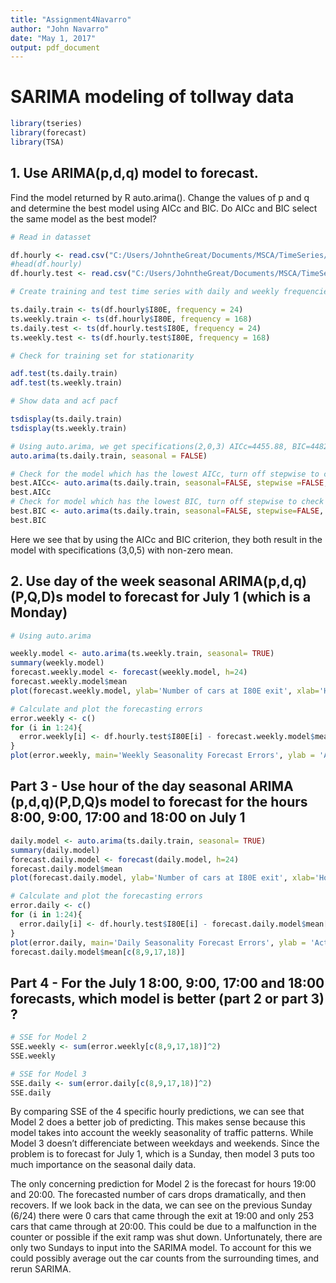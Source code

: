```yaml
---
title: "Assignment4Navarro"
author: "John Navarro"
date: "May 1, 2017"
output: pdf_document
---
```

# SARIMA modeling of tollway data

```r
library(tseries)
library(forecast)
library(TSA)
```

## 1. Use ARIMA(p,d,q) model to forecast. 

Find the model returned by R auto.arima(). Change the values of p and q and determine the best model using AICc and BIC. Do AICc and BIC select the same model as the best model?
```r
# Read in datasset

df.hourly <- read.csv("C:/Users/JohntheGreat/Documents/MSCA/TimeSeries/Week4_ARIMA/tollway_hourly.csv", header=TRUE, sep=",")
#head(df.hourly)
df.hourly.test <- read.csv("C:/Users/JohntheGreat/Documents/MSCA/TimeSeries/Week4_ARIMA/tollway_test.csv", header=TRUE, sep=",")

# Create training and test time series with daily and weekly frequencies

ts.daily.train <- ts(df.hourly$I80E, frequency = 24)
ts.weekly.train <- ts(df.hourly$I80E, frequency = 168)
ts.daily.test <- ts(df.hourly.test$I80E, frequency = 24)
ts.weekly.test <- ts(df.hourly.test$I80E, frequency = 168)

# Check for training set for stationarity

adf.test(ts.daily.train)
adf.test(ts.weekly.train)

# Show data and acf pacf

tsdisplay(ts.daily.train)
tsdisplay(ts.weekly.train)

# Using auto.arima, we get specifications(2,0,3) AICc=4455.88, BIC=4482.77
auto.arima(ts.daily.train, seasonal = FALSE)

# Check for the model which has the lowest AICc, turn off stepwise to check all models
best.AICc<- auto.arima(ts.daily.train, seasonal=FALSE, stepwise =FALSE,ic=c("aicc"), max.p = 5,max.q = 5,max.order = 10)
best.AICc
# Check for model which has the lowest BIC, turn off stepwise to check all models
best.BIC <- auto.arima(ts.daily.train, seasonal=FALSE, stepwise=FALSE, ic=('bic'), max.p=5, max.q=5, max.order=10)
best.BIC
```

Here we see that by using the AICc and BIC criterion, they both result in the model with specifications (3,0,5) with non-zero mean.

## 2. Use day of the week seasonal ARIMA(p,d,q)(P,Q,D)s model to forecast for July 1 (which is a Monday)

```r
# Using auto.arima

weekly.model <- auto.arima(ts.weekly.train, seasonal= TRUE)
summary(weekly.model)
forecast.weekly.model <- forecast(weekly.model, h=24)
forecast.weekly.model$mean
plot(forecast.weekly.model, ylab='Number of cars at I80E exit', xlab='Hours')

# Calculate and plot the forecasting errors
error.weekly <- c()
for (i in 1:24){
  error.weekly[i] <- df.hourly.test$I80E[i] - forecast.weekly.model$mean[i]
}
plot(error.weekly, main='Weekly Seasonality Forecast Errors', ylab = 'Actual - Forecast', xlab = 'Hours')
```

## Part 3 - Use hour of the day seasonal ARIMA (p,d,q)(P,D,Q)s model to forecast for the hours 8:00, 9:00, 17:00 and 18:00 on July 1

```r
daily.model <- auto.arima(ts.daily.train, seasonal= TRUE)
summary(daily.model)
forecast.daily.model <- forecast(daily.model, h=24)
forecast.daily.model$mean
plot(forecast.daily.model, ylab='Number of cars at I80E exit', xlab='Hours')

# Calculate and plot the forecasting errors
error.daily <- c()
for (i in 1:24){
  error.daily[i] <- df.hourly.test$I80E[i] - forecast.daily.model$mean[i]
}
plot(error.daily, main='Daily Seasonality Forecast Errors', ylab = 'Actual - Forecast', xlab = 'Hours')
forecast.daily.model$mean[c(8,9,17,18)]

```

## Part 4 - For the July 1 8:00, 9:00, 17:00 and 18:00 forecasts, which model is better (part 2 or part 3) ?

```r
# SSE for Model 2
SSE.weekly <- sum(error.weekly[c(8,9,17,18)]^2)
SSE.weekly

# SSE for Model 3
SSE.daily <- sum(error.daily[c(8,9,17,18)]^2)
SSE.daily
```

By comparing SSE of the 4 specific hourly predictions, we can see that Model 2 does a better job of predicting. This makes sense because this model takes into account the weekly seasonality of traffic patterns. While Model 3 doesn't differenciate between weekdays and weekends. Since the problem is to forecast for July 1, which is a Sunday, then model 3 puts too much importance on the seasonal daily data.

The only concerning prediction for Model 2 is the forecast for hours 19:00 and 20:00. The forecasted number of cars drops dramatically, and then recovers. If we look back in the data, we can see on the previous Sunday (6/24) there were 0 cars that came through the exit at 19:00 and only 253 cars that came through at 20:00. This could be due to a malfunction in the counter or possible if the exit ramp was shut down. Unfortunately, there are only two Sundays to input into the SARIMA model. To account for this we could possibly average out the car counts from the surrounding times, and rerun SARIMA.
